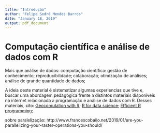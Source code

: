 ```yaml
---
title: "Introdução"
author: "Felipe Sodré Mendes Barros"
date: "January 18, 2019"
output: pdf_document
---
```


# Computação científica e análise de dados com R
Mais que análise de dados: computação científica: gestão de conhecimento; reproducibilidade; colaboração; otimização de análises; análise de grande quantidade de dados;

A ideia deste material é sistematizar algumas experiencias que tive e, buscar uma abordagem pedagógica frente a distintos materiais disponíveis na internet relacionada a programação e análise de dados com R. Desses materiais, cito:
[Geocomutation with R](https://geocompr.robinlovelace.net/); [R for data science](https://r4ds.had.co.nz/); [Efficient R programming](https://csgillespie.github.io/efficientR/);


sobre paralelização: http://www.francescobailo.net/2019/01/are-you-parallelizing-your-raster-operations-you-should/